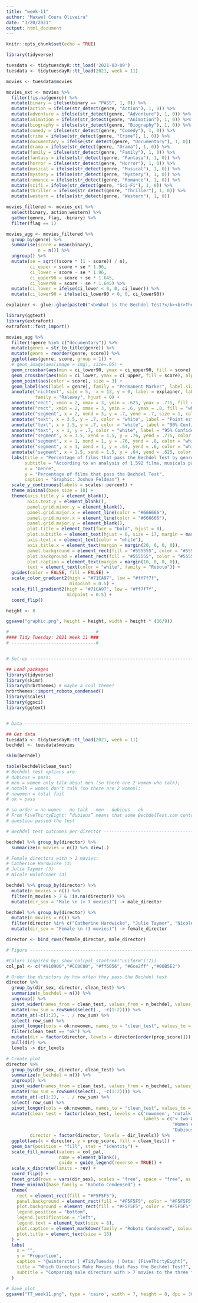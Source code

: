 ```yaml
---
title: "week-11"
author: "Maxwel Coura Oliveira"
date: "3/20/2021"
output: html_document
---
```


```r
knitr::opts_chunk$set(echo = TRUE)
```

```r
library(tidyverse)
```


```r
tuesdata <- tidytuesdayR::tt_load('2021-03-09')
tuesdata <- tidytuesdayR::tt_load(2021, week = 11)

movies <- tuesdata$movies
```


```r
movies_ext <- movies %>% 
  filter(!is.na(genre)) %>% 
  mutate(binary = ifelse(binary == "PASS", 1, 0)) %>% 
  mutate(action = ifelse(str_detect(genre, "Action"), 1, 0)) %>% 
  mutate(adventure = ifelse(str_detect(genre, "Adventure"), 1, 0)) %>% 
  mutate(animation = ifelse(str_detect(genre, "Animation"), 1, 0)) %>% 
  mutate(biography = ifelse(str_detect(genre, "Biography"), 1, 0)) %>% 
  mutate(comedy = ifelse(str_detect(genre, "Comedy"), 1, 0)) %>% 
  mutate(crime = ifelse(str_detect(genre, "Crime"), 1, 0)) %>% 
  mutate(documentary = ifelse(str_detect(genre, "Documentary"), 1, 0)) %>% 
  mutate(drama = ifelse(str_detect(genre, "Drama"), 1, 0)) %>% 
  mutate(family = ifelse(str_detect(genre, "Family"), 1, 0)) %>% 
  mutate(fantasy = ifelse(str_detect(genre, "Fantasy"), 1, 0)) %>% 
  mutate(horror = ifelse(str_detect(genre, "Horror"), 1, 0)) %>% 
  mutate(musical = ifelse(str_detect(genre, "Musical"), 1, 0)) %>% 
  mutate(mystery = ifelse(str_detect(genre, "Mystery"), 1, 0)) %>% 
  mutate(romance = ifelse(str_detect(genre, "Romance"), 1, 0)) %>% 
  mutate(scifi = ifelse(str_detect(genre, "Sci-Fi"), 1, 0)) %>% 
  mutate(thriller = ifelse(str_detect(genre, "Thriller"), 1, 0)) %>% 
  mutate(western = ifelse(str_detect(genre, "Western"), 1, 0))
```


```r
movies_filtered <- movies_ext %>% 
  select(binary, action:western) %>% 
  gather(genre, flag, -binary) %>% 
  filter(flag == 1)

movies_agg <- movies_filtered %>% 
  group_by(genre) %>% 
  summarise(score = mean(binary),
            n = n()) %>% 
  ungroup() %>% 
  mutate(se = sqrt((score * (1 - score)) / n),
         ci_upper = score + se * 1.96,
         ci_lower = score - se * 1.96,
         ci_upper90 = score + se * 1.645,
         ci_lower90 = score - se * 1.645) %>% 
  mutate(ci_lower = ifelse(ci_lower < 0, 0, ci_lower)) %>% 
  mutate(ci_lower90 = ifelse(ci_lower90 < 0, 0, ci_lower90))
```


```r
explainer <- glue::glue(paste0("<b>What is the Bechdel Test?</b><br>The Bechdel Test measures female representation in cinema.<br>For a film to pass the test, it needs to meet three criteria:<br><br>1) it has to have at least two women in it, who<br>2) talk to each other, about<br>3) something besides a man"))
```

```r
library(ggtext)
library(extrafont)
extrafont::font_import()
```


```r
movies_agg %>% 
  filter(!genre %in% c("documentary")) %>% 
  mutate(genre = str_to_title(genre)) %>% 
  mutate(genre = reorder(genre, score)) %>% 
  ggplot(aes(genre, score, group = 1)) +
  # geom_image(aes(image = img), size=.05) +
  geom_crossbar(aes(min = ci_lower90, ymax = ci_upper90, fill = score), color = "#555555") +
  geom_crossbar(aes(min = ci_lower, ymax = ci_upper, fill = score), alpha = 0.5, color =  "#555555") +
  geom_point(aes(color = score), size = 3) +
  geom_label(aes(label = genre), family = "Permanent Marker", label.size = NA, color = "black", fontface = "bold") +
  annotate("richtext", size = 5,  x = 13, y = 0, label = explainer, label.size = NA, fill = NA, color = "white",
           family = "Raleway", hjust = 0) +
  annotate("rect", xmin = 2, xmax = 3, ymin = .625, ymax = .775, fill = "white") +
  annotate("rect", xmin = 2, xmax = 3, ymin = .6, ymax = .8, fill = "white", alpha = 0.5) +
  annotate("segment", x = 2, xend = 3, y = .7, yend = .7, size = 1, color = "#555555") +
  annotate("text", x = 3.5, y = .7, color = "white", label = "Point estimate", family = "Raleway", fontface = "bold") +
  annotate("text", x = 1.5, y = .7, color = "white", label = "90% Confidence Interval", family = "Raleway", fontface = "bold") +
  annotate("text", x = 1, y = .7, color = "white", label = "95% Confidence Interval", family = "Raleway", fontface = "bold") +
  annotate("segment", x = 1.5, xend = 1.5, y = .76, yend = .775, color = "white", arrow = arrow(length = unit(0.1,"cm"))) +
  annotate("segment", x = 1, xend = 1, y = .76, yend = .8, color = "white", arrow = arrow(length = unit(0.1,"cm"))) +
  annotate("segment", x = 1, xend = 1, y = .64, yend = .6, color = "white", arrow = arrow(length = unit(0.1,"cm"))) +
  annotate("segment", x = 1.5, xend = 1.5, y = .64, yend = .625, color = "white", arrow = arrow(length = unit(0.1,"cm"))) +
  labs(title = "Percentage of films that pass the Bechdel Test by genre",
       subtitle = "According to an analysis of 1,592 films, musicals pass the Bechdel Test most frequently, while Westerns do so just 17% of the time.",
       x = "Genre",
       y = "Percentage of films that pass the Bechdel Test",
       caption = "Graphic: Joshua Feldman") +
  scale_y_continuous(labels = scales::percent) +
  theme_minimal(base_size = 18) +
  theme(axis.title.y = element_blank(),
        axis.text.y = element_blank(),
        panel.grid.minor.y = element_blank(),
        panel.grid.major.x = element_line(color = "#666666"),
        panel.grid.minor.x = element_line(color = "#666666"),
        panel.grid.major.y = element_blank(),
        plot.title = element_text(face = "bold", hjust = 0),
        plot.subtitle = element_text(hjust = 0, size = 17, margin = margin(0, 0, 20, 0)),
        axis.text.x = element_text(color = "white"),
        axis.title.x = element_text(margin = margin(20, 0, 0, 0)),
        panel.background = element_rect(fill = "#555555", color = "#555555"),
        plot.background = element_rect(fill = "#555555", color = "#555555"),
        plot.caption = element_text(margin = margin(10, 0, 0, 0)),
        text = element_text(color = "white", family = "Roboto")) +
  guides(color = FALSE, fill = FALSE) +
  scale_color_gradient2(high = "#71CA97", low = "#ff7f7f",
                        midpoint = 0.5) +
  scale_fill_gradient2(high = "#71CA97", low = "#ff7f7f",
                       midpoint = 0.5) +
  coord_flip()

height <- 8

ggsave("graphic.png", height = height, width = height * (16/9))
```



```r
# --------------------------------#
#### Tidy Tuesday: 2021 Week 11 ###
# --------------------------------#


# Set-up --------------------------------------------------------------------

## Load packages
library(tidyverse)
library(skimr)
library(hrbrthemes) # maybe a cool theme?
hrbrthemes::import_roboto_condensed()
library(scales)
library(ggsci)
library(ggtext)


# Data --------------------------------------------------------------------

## Get data
tuesdata <- tidytuesdayR::tt_load(2021, week = 11)
bechdel <- tuesdata$movies

skim(bechdel)

table(bechdel$clean_test) 
# Bechdel test options are:
# dubious = pass; 
# men = women only talk about men (so there are 2 women who talk);
# notalk = women don't talk (so there are 2 women);
# nowomen = total fail
# ok = pass

# so order = no women - no talk - men - dubious - ok
# From FiveThirtyEight: “dubious” means that some BechdelTest.com contributors were skeptical about whether the films in 
# question passed the test

# Bechdel test outcomes per director -----------------------------------------

bechdel %>% group_by(director) %>%
  summarize(n_movies = n()) %>% View(.)

# Female directors with > 2 movies: 
# Catherine Hardwicke (3)
# Julie Taymor (3)
# Nicole Holofcener (3)

bechdel %>% group_by(director) %>%
  mutate(n_movies = n()) %>%
  filter(n_movies > 7 & !is.na(director)) %>%
  mutate(dir_sex = "Male \n (> 7 movies)") -> male_director

bechdel %>% group_by(director) %>%
  mutate(n_movies = n()) %>%
  filter(director %in% c("Catherine Hardwicke", "Julie Taymor", "Nicole Holofcener")) %>%
  mutate(dir_sex = "Female \n (3 movies)") -> female_director

director <- bind_rows(female_director, male_director)

# Figure -----------------------------------------------------------------------

#Colors inspired by: show_col(pal_startrek("uniform")(7))
col_pal <- c("#910900","#CC0C00", "#ff6056", "#6ce2ff" ,"#00B5E2")

# Order the directors by how often they pass the Bechdel test
director %>% 
  group_by(dir_sex, director, clean_test) %>%
  summarize(n_bechdel = n()) %>%
  ungroup() %>%
  pivot_wider(names_from = clean_test, values_from = n_bechdel, values_fill = 0) %>%
  mutate(row_sum = rowSums(select(., -c(1:2)))) %>%
  mutate_at(-c(1:2), ~ . / row_sum) %>%
  select(-row_sum) %>%
  pivot_longer(cols = ok:nowomen, names_to = "clean_test", values_to = "prop_score") %>%
  filter(clean_test == "ok") %>%
  mutate(dir = factor(director, levels = director[order(prop_score)])) %>%
  pull(dir) %>%
  levels -> dir_levels
```


```r
# Create plot
director %>% 
  group_by(dir_sex, director, clean_test) %>%
  summarize(n_bechdel = n()) %>%
  ungroup() %>%
  pivot_wider(names_from = clean_test, values_from = n_bechdel, values_fill = 0) %>%
  mutate(row_sum = rowSums(select(., -c(1:2)))) %>%
  mutate_at(-c(1:2), ~ . / row_sum) %>%
  select(-row_sum) %>%
  pivot_longer(cols = ok:nowomen, names_to = "clean_test", values_to = "prop_score") %>%
  mutate(clean_test = factor(clean_test, levels = c('nowomen', 'notalk', 'men', 'dubious', 'ok'),
                                                    labels = c("< two Women", "Women don't talk to each other", 
                                                               "Women only talk about men",  
                                                               "Dubious", "Pass")),
         director = factor(director, levels = dir_levels)) %>%
  ggplot(aes(x = director, y = prop_score, fill = clean_test)) +
  geom_bar(position = "fill", stat = "identity") +
  scale_fill_manual(values = col_pal,
                    name = element_blank(),
                    guide = guide_legend(reverse = TRUE)) +
  scale_x_discrete(limits = rev) +
  coord_flip() +
  facet_grid(rows = vars(dir_sex), scales = "free", space = "free", as.table = FALSE) +
  theme_minimal(base_family = "Roboto Condensed") +
  theme(
    rect = element_rect(fill = "#F5F5F5"),
    panel.background = element_rect(fill = "#F5F5F5", color = "#F5F5F5"),
    plot.background = element_rect(fill = "#F5F5F5", color = "#F5F5F5"),
    legend.position = "bottom",
    legend.justification = "left",
    legend.text = element_text(size = 8),
    plot.caption = element_markdown(family = "Roboto Condensed", colour = "#7C878EFF"),
    plot.title = element_text(size = 16)
  ) +
  labs(
    x = "",
    y = "Proportion",
    caption = "@winterstat | #TidyTuesday | Data: [FiveThirtyEight]",
    title = "Which Directors Make Movies that Pass the Bechdel Test?",
    subtitle = "Comparing male directors with > 7 movies to the three female directors with the\nhighest number of movies (released prior to 2014) in the Bechdel test database."
  )

# Save plot
ggsave("TT_week11.png", type = 'cairo', width = 7, height = 8, dpi = 300, units = "in")
```

